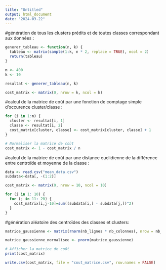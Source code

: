```yaml
---
title: "Untitled"
output: html_document
date: "2024-03-22"
---
```


#génération de tous les clusters prédits et de toutes classes correspondant aux données : 
```r

generer_tableau <- function(n, k) {
  tableau <- matrix(sample(1:k, n * 2, replace = TRUE), ncol = 2)
  return(tableau)
}

n <- 400 
k <- 10   

resultat <- generer_tableau(n, k)

cost_matrix <- matrix(0, nrow = k, ncol = k)
```

#calcul de la matrice de coût par une fonction de comptage simple d'occurence cluster/classe :
```r
for (i in 1:n) {
  cluster <- resultat[i, 1]  
  classe <- resultat[i, 2]   
  cost_matrix[cluster, classe] <- cost_matrix[cluster, classe] + 1
}

# Normaliser la matrice de coût
cost_matrix <- 1 - cost_matrix / n
```


#calcul de la matrice de coût par une distance euclidienne de la différence entre centroïde et moyenne de la classe : 
```r

data <- read.csv("mean_data.csv")
subdata<-data[, -(1:2)]

cost_matrix <- matrix(0, nrow = 10, ncol = 10)

for (i in 1: 10) {
  for (j in 11: 20) {
    cost_matrix[i,j-10]=sum((subdata[i,] - subdata[j,])^2)
  }
}

```

#génération aléatoire des centroïdes des classes et clusters:

```r

matrice_gaussienne <- matrix(rnorm(nb_lignes * nb_colonnes), nrow = nb_lignes, ncol = nb_colonnes)

matrice_gaussienne_normalisee <- pnorm(matrice_gaussienne)

```

```r
# Afficher la matrice de coût
print(cost_matrix)

write.csv(cost_matrix, file = "cout_matrice.csv", row.names = FALSE)

```

